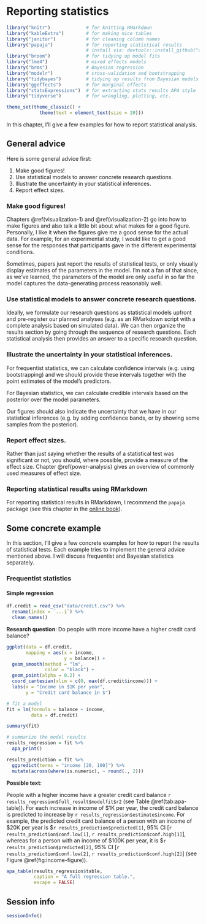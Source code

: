 # Reporting statistics 

```r
library("knitr")             # for knitting RMarkdown 
library("kableExtra")        # for making nice tables
library("janitor")           # for cleaning column names
library("papaja")            # for reporting statistical results
                             # install via: devtools::install_github("crsh/papaja")
library("broom")             # for tidying up model fits
library("lme4")              # mixed effects models 
library("brms")              # Bayesian regression
library("modelr")            # cross-validation and bootstrapping
library("tidybayes")         # tidying up results from Bayesian models
library("ggeffects")         # for marginal effects
library("statsExpressions")  # for extracting stats results APA style
library("tidyverse")         # for wrangling, plotting, etc. 

theme_set(theme_classic() +
            theme(text = element_text(size = 20)))
```

In this chapter, I'll give a few examples for how to report statistical analysis. 

## General advice

Here is some general advice first: 

1. Make good figures! 
2. Use statistical models to answer concrete research questions.
3. Illustrate the uncertainty in your statistical inferences. 
4. Report effect sizes. 

### Make good figures!

Chapters \@ref(visualization-1) and \@ref(visualization-2) go into how to make figures and also talk a little bit about what makes for a good figure. Personally, I like it when the figures give me a good sense for the actual data. For example, for an experimental study, I would like to get a good sense for the responses that participants gave in the different experimental conditions. 

Sometimes, papers just report the results of statistical tests, or only visually display estimates of the parameters in the model. I'm not a fan of that since, as we've learned, the parameters of the model are only useful in so far the model captures the data-generating process reasonably well. 

### Use statistical models to answer concrete research questions.

Ideally, we formulate our research questions as statistical models upfront and pre-register our planned analyses (e.g. as an RMarkdown script with a complete analysis based on simulated data). We can then organize the results section by going through the sequence of research questions. Each statistical analysis then provides an answer to a specific research question. 

### Illustrate the uncertainty in your statistical inferences. 

For frequentist statistics, we can calculate confidence intervals (e.g. using bootstrapping) and we should provide these intervals together with the point estimates of the model's predictors. 

For Bayesian statistics, we can calculate credible intervals based on the posterior over the model parameters. 

Our figures should also indicate the uncertainty that we have in our statistical inferences (e.g. by adding confidence bands, or by showing some samples from the posterior). 

### Report effect sizes.

Rather than just saying whether the results of a statistical test was significant or not, you should, where possible, provide a measure of the effect size. Chapter \@ref(power-analysis) gives an overview of commonly used measures of effect size. 

### Reporting statistical results using RMarkdown 

For reporting statistical results in RMarkdown, I recommend the `papaja` package (see this chapter in the [online book](https://crsh.github.io/papaja_man/reporting.html#results-from-statistical-tests)). 

## Some concrete example

In this section, I'll give a few concrete examples for how to report the results of statistical tests. Each example tries to implement the general advice mentioned above. I will discuss frequentist and Bayesian statistics separately.

### Frequentist statistics

#### Simple regression

```r
df.credit = read_csv("data/credit.csv") %>% 
  rename(index = `...1`) %>% 
  clean_names()
```

__Research question__: Do people with more income have a higher credit card balance? 

```r
ggplot(data = df.credit,
       mapping = aes(x = income,
                     y = balance)) + 
  geom_smooth(method = "lm",
              color = "black") + 
  geom_point(alpha = 0.2) +
  coord_cartesian(xlim = c(0, max(df.credit$income))) + 
  labs(x = "Income in $1K per year",
       y = "Credit card balance in $")
```

```r
# fit a model 
fit = lm(formula = balance ~ income,
         data = df.credit)

summary(fit)
```

```r
# summarize the model results 
results_regression = fit %>% 
  apa_print()

results_prediction = fit %>% 
  ggpredict(terms = "income [20, 100]") %>% 
  mutate(across(where(is.numeric), ~ round(., 2)))
```

**Possible text**:

People with a higher income have a greater credit card balance `r results_regression$full_result$modelfit$r2` (see Table \@ref(tab:apa-table)). For each increase in income of \$1K per year, the credit card balance is predicted to increase by `r results_regression$estimate$income`. For example, the predicted credit card balance of a person with an income of \$20K per year is \$`r results_prediction$predicted[1]`, 95% CI [`r results_prediction$conf.low[1]`, `r results_prediction$conf.high[1]`], whereas for a person with an income of \$100K per year, it is \$`r results_prediction$predicted[2]`, 95% CI [`r results_prediction$conf.low[2]`, `r results_prediction$conf.high[2]`] (see Figure \@ref(fig:income-figure)).

```r
apa_table(results_regression$table,
          caption = "A full regression table.",
          escape = FALSE)
```


<!-- ### Bayesian statistics -->

## Session info

```r
sessionInfo()
```


